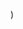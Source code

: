 
  <YouTubeLayout
    courseName="Scary Maze"
    lessonName="Level 3 logic"
    path={useRouter().pathname}
    showPrev
    showNext
    videoId="jIhmEpNab5U"
  />
)
